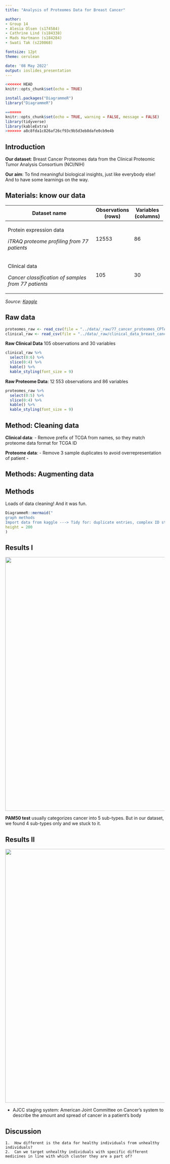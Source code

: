 ```yaml
---
title: "Analysis of Proteomes Data for Breast Cancer"

author:
- Group 14
- Alesia Olsen (s174584)
- Cathrine Lind (s184338)
- Mads Hartmann (s184284)
- Swati Tak (s220868)

fontsize: 12pt
theme: cerulean

date: '08 May 2022'
output: ioslides_presentation
---
```


```r
<<<<<<< HEAD
knitr::opts_chunk$set(echo = TRUE)

install.packages("DiagrammeR")
library("DiagrammeR")
```

```r

=======
knitr::opts_chunk$set(echo = TRUE, warning = FALSE, message = FALSE)
library(tidyverse)
library(kableExtra)
>>>>>>> a8c8fda1c826af26cf93c9b5d3eb8dafe0cb9e4b
```


## Introduction

**Our dataset**: Breast Cancer Proteomes data from the Clinical Proteomic Tumor Analysis Consortium (NCI/NIH)

**Our aim**: To find meaningful biological insights, just like everybody else! And to have some learnings on the way.

## Materials: know our data

+-----------------------------------------------------------+---------------------+---------------------+
| Dataset name                                              | Observations (rows) | Variables (columns) |
+===========================================================+=====================+=====================+
| Protein expression data                                   | 12553               | 86                  |
|                                                           |                     |                     |
| *iTRAQ proteome profiling from 77 patients*               |                     |                     |
+-----------------------------------------------------------+---------------------+---------------------+
| Clinical data                                             | 105                 | 30                  |
|                                                           |                     |                     |
| *Cancer classification of samples from 77 patients*       |                     |                     |
+-----------------------------------------------------------+---------------------+---------------------+


*Source: [Kaggle](https://www.kaggle.com/datasets/piotrgrabo/breastcancerproteomes)*

## Raw data
```r
proteomes_raw <- read_csv(file = "../data/_raw/77_cancer_proteomes_CPTAC_itraq.csv")
clinical_raw <- read_csv(file = "../data/_raw/clinical_data_breast_cancer.csv")
```

**Raw Clinical Data**
105 observations and 30 variables 
```r
clinical_raw %>% 
  select(0:6) %>%
  slice(0:4) %>% 
  kable() %>% 
  kable_styling(font_size = 9)
```

**Raw Proteome Data**:
12 553 observations and 86 variables
```r
proteomes_raw %>% 
  select(0:5) %>% 
  slice(0:4) %>% 
  kable() %>% 
  kable_styling(font_size = 9)
```

## Method: Cleaning data

**Clinical data**: 
- Remove prefix of TCGA from names, so they match proteome data format for TCGA ID

**Proteome data**:
- Remove 3 sample duplicates to avoid overrepresentation of patient
- 

## Methods: Augmenting data

## Methods

Loads of data cleaning! And it was fun.

```r
DiagrammeR::mermaid("
graph methods
Import data from kaggle ---> Tidy for: duplicate entries, complex ID structure and NA values",
height = 200
)
```

## Results I

![](/cloud/project/results/barPlotcancersubtypedPAM50.png){width="800"}

**PAM50 test** usually categorizes cancer into 5 sub-types. But in our dataset, we found 4 sub-types only and we stuck to it.

## Results II

![](/cloud/project/results/barPlotAJCCTumorAmount.png){width="800"}

-   AJCC staging system: American Joint Committee on Cancer's system to describe the amount and spread of cancer in a patient's body

## Discussion

    1.  How different is the data for healthy individuals from unhealthy individuals?
    2.  Can we target unhealthy individuals with specific different medicines in line with which cluster they are a part of?

